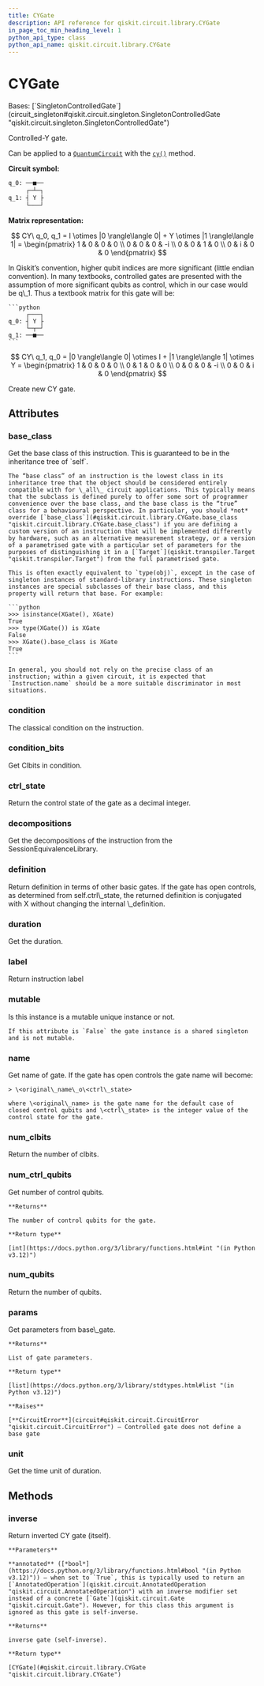 ```yaml
---
title: CYGate
description: API reference for qiskit.circuit.library.CYGate
in_page_toc_min_heading_level: 1
python_api_type: class
python_api_name: qiskit.circuit.library.CYGate
---
```


# CYGate

<Class id="qiskit.circuit.library.CYGate" isDedicatedPage={true} github="https://github.com/Qiskit/qiskit/tree/stable/1.0/qiskit/circuit/library/standard_gates/y.py#L143-L256" signature="qiskit.circuit.library.CYGate(*args, _force_mutable=False, **kwargs)" modifiers="class">
  Bases: [`SingletonControlledGate`](circuit_singleton#qiskit.circuit.singleton.SingletonControlledGate "qiskit.circuit.singleton.SingletonControlledGate")

  Controlled-Y gate.

  Can be applied to a [`QuantumCircuit`](qiskit.circuit.QuantumCircuit "qiskit.circuit.QuantumCircuit") with the [`cy()`](qiskit.circuit.QuantumCircuit#cy "qiskit.circuit.QuantumCircuit.cy") method.

  **Circuit symbol:**

  ```python
  q_0: ──■──
       ┌─┴─┐
  q_1: ┤ Y ├
       └───┘
  ```

  **Matrix representation:**

$$
CY\ q_0, q_1 =
I \otimes |0 \rangle\langle 0| + Y \otimes |1 \rangle\langle 1|  =
\begin{pmatrix}
1 & 0 & 0 & 0 \\
0 & 0 & 0 & -i \\
0 & 0 & 1 & 0 \\
0 & i & 0 & 0
\end{pmatrix}
$$

  <Admonition title="Note" type="note">
    In Qiskit’s convention, higher qubit indices are more significant (little endian convention). In many textbooks, controlled gates are presented with the assumption of more significant qubits as control, which in our case would be q\_1. Thus a textbook matrix for this gate will be:

    ```python
         ┌───┐
    q_0: ┤ Y ├
         └─┬─┘
    q_1: ──■──
    ```

$$
CY\ q_1, q_0 =
|0 \rangle\langle 0| \otimes I + |1 \rangle\langle 1| \otimes Y =
\begin{pmatrix}
1 & 0 & 0 & 0 \\
0 & 1 & 0 & 0 \\
0 & 0 & 0 & -i \\
0 & 0 & i & 0
\end{pmatrix}
$$
  </Admonition>

  Create new CY gate.

  ## Attributes

  ### base\_class

  <Attribute id="qiskit.circuit.library.CYGate.base_class">
    Get the base class of this instruction. This is guaranteed to be in the inheritance tree of `self`.

    The “base class” of an instruction is the lowest class in its inheritance tree that the object should be considered entirely compatible with for \_all\_ circuit applications. This typically means that the subclass is defined purely to offer some sort of programmer convenience over the base class, and the base class is the “true” class for a behavioural perspective. In particular, you should *not* override [`base_class`](#qiskit.circuit.library.CYGate.base_class "qiskit.circuit.library.CYGate.base_class") if you are defining a custom version of an instruction that will be implemented differently by hardware, such as an alternative measurement strategy, or a version of a parametrised gate with a particular set of parameters for the purposes of distinguishing it in a [`Target`](qiskit.transpiler.Target "qiskit.transpiler.Target") from the full parametrised gate.

    This is often exactly equivalent to `type(obj)`, except in the case of singleton instances of standard-library instructions. These singleton instances are special subclasses of their base class, and this property will return that base. For example:

    ```python
    >>> isinstance(XGate(), XGate)
    True
    >>> type(XGate()) is XGate
    False
    >>> XGate().base_class is XGate
    True
    ```

    In general, you should not rely on the precise class of an instruction; within a given circuit, it is expected that `Instruction.name` should be a more suitable discriminator in most situations.
  </Attribute>

  ### condition

  <Attribute id="qiskit.circuit.library.CYGate.condition">
    The classical condition on the instruction.
  </Attribute>

  ### condition\_bits

  <Attribute id="qiskit.circuit.library.CYGate.condition_bits">
    Get Clbits in condition.
  </Attribute>

  ### ctrl\_state

  <Attribute id="qiskit.circuit.library.CYGate.ctrl_state">
    Return the control state of the gate as a decimal integer.
  </Attribute>

  ### decompositions

  <Attribute id="qiskit.circuit.library.CYGate.decompositions">
    Get the decompositions of the instruction from the SessionEquivalenceLibrary.
  </Attribute>

  ### definition

  <Attribute id="qiskit.circuit.library.CYGate.definition">
    Return definition in terms of other basic gates. If the gate has open controls, as determined from self.ctrl\_state, the returned definition is conjugated with X without changing the internal \_definition.
  </Attribute>

  ### duration

  <Attribute id="qiskit.circuit.library.CYGate.duration">
    Get the duration.
  </Attribute>

  ### label

  <Attribute id="qiskit.circuit.library.CYGate.label">
    Return instruction label
  </Attribute>

  ### mutable

  <Attribute id="qiskit.circuit.library.CYGate.mutable">
    Is this instance is a mutable unique instance or not.

    If this attribute is `False` the gate instance is a shared singleton and is not mutable.
  </Attribute>

  ### name

  <Attribute id="qiskit.circuit.library.CYGate.name">
    Get name of gate. If the gate has open controls the gate name will become:

    > \<original\_name\_o\<ctrl\_state>

    where \<original\_name> is the gate name for the default case of closed control qubits and \<ctrl\_state> is the integer value of the control state for the gate.
  </Attribute>

  ### num\_clbits

  <Attribute id="qiskit.circuit.library.CYGate.num_clbits">
    Return the number of clbits.
  </Attribute>

  ### num\_ctrl\_qubits

  <Attribute id="qiskit.circuit.library.CYGate.num_ctrl_qubits">
    Get number of control qubits.

    **Returns**

    The number of control qubits for the gate.

    **Return type**

    [int](https://docs.python.org/3/library/functions.html#int "(in Python v3.12)")
  </Attribute>

  ### num\_qubits

  <Attribute id="qiskit.circuit.library.CYGate.num_qubits">
    Return the number of qubits.
  </Attribute>

  ### params

  <Attribute id="qiskit.circuit.library.CYGate.params">
    Get parameters from base\_gate.

    **Returns**

    List of gate parameters.

    **Return type**

    [list](https://docs.python.org/3/library/stdtypes.html#list "(in Python v3.12)")

    **Raises**

    [**CircuitError**](circuit#qiskit.circuit.CircuitError "qiskit.circuit.CircuitError") – Controlled gate does not define a base gate
  </Attribute>

  ### unit

  <Attribute id="qiskit.circuit.library.CYGate.unit">
    Get the time unit of duration.
  </Attribute>

  ## Methods

  ### inverse

  <Function id="qiskit.circuit.library.CYGate.inverse" github="https://github.com/Qiskit/qiskit/tree/stable/1.0/qiskit/circuit/library/standard_gates/y.py#L241-L253" signature="inverse(annotated=False)">
    Return inverted CY gate (itself).

    **Parameters**

    **annotated** ([*bool*](https://docs.python.org/3/library/functions.html#bool "(in Python v3.12)")) – when set to `True`, this is typically used to return an [`AnnotatedOperation`](qiskit.circuit.AnnotatedOperation "qiskit.circuit.AnnotatedOperation") with an inverse modifier set instead of a concrete [`Gate`](qiskit.circuit.Gate "qiskit.circuit.Gate"). However, for this class this argument is ignored as this gate is self-inverse.

    **Returns**

    inverse gate (self-inverse).

    **Return type**

    [CYGate](#qiskit.circuit.library.CYGate "qiskit.circuit.library.CYGate")
  </Function>
</Class>

